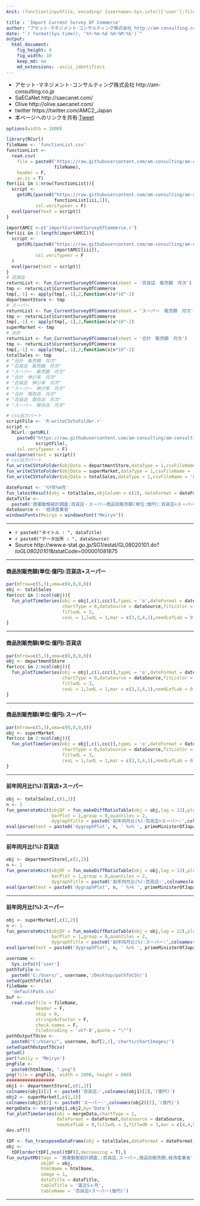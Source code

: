 ```yaml
---
knit: (function(inputFile, encoding) {username<-Sys.info()['user'];fileName<-'defaultPath.csv';pathToFile <-paste0('C:/Users/', username,'/Desktop/pathToCSV/');setwd(pathToFile);buf0<-read.csv(fileName,header = F,skip = 0,stringsAsFactor = F,check.names = F,fileEncoding = 'utf-8');timeStamp<-format(Sys.time(),'%Y%m%d%H%M%S');htmlName<-'CurrentSurveyOfCommerce';rmarkdown::render(inputFile, encoding = encoding, output_file = paste0('C:/Users/',username,buf0[2,1],'charts/','am-consulting.co.jp-',htmlName,'.html')) })

title : 'Import Current Survey Of Commerce'
author: "アセット･マネジメント･コンサルティング株式会社 http://am-consulting.co.jp"
date: "`r format(Sys.time(), '%Y-%m-%d %H:%M:%S')`"
output: 
  html_document:
    fig_height: 4
    fig_width: 10
    keep_md: no
    md_extensions: -ascii_identifiers
---
```

<link href="http://knowledgevault.saecanet.com/components/rmarkdown-html.css" rel="stylesheet">
<script src="http://knowledgevault.saecanet.com/components/JavascriptCode.js"></script>
<style>.main-container {max-width : 1000px;}</style>

- アセット･マネジメント･コンサルティング株式会社 http://am-consulting.co.jp
- SaECaNet http://saecanet.com/
- Olive http://olive.saecanet.com/
- twitter https://twitter.com/AMC2_Japan
- 本ページへのリンクを共有:<a href="https://twitter.com/share" class="twitter-share-button" data-via="AMC2_Japan" data-size="large">Tweet</a> <script>!function(d,s,id){var js,fjs=d.getElementsByTagName(s)[0],p=/^http:/.test(d.location)?'http':'https';if(!d.getElementById(id)){js=d.createElement(s);js.id=id;js.src=p+'://platform.twitter.com/widgets.js';fjs.parentNode.insertBefore(js,fjs);}}(document, 'script', 'twitter-wjs');</script>

```r
options(width = 1000)
```

```r
library(RCurl)
fileName <- 'functionList.csv'
functionList <-
  read.csv(
    file = paste0('https://raw.githubusercontent.com/am-consulting/am-consulting.github.io/master/csv/',
                  fileName),
    header = F,
    as.is = T)
for(iii in 1:nrow(functionList)){
  script <- 
    getURL(paste0("https://raw.githubusercontent.com/am-consulting/am-consulting.github.io/master/", 
                  functionList[iii,1]),
           ssl.verifypeer = F)
  eval(parse(text = script))
}
```

```r
importAMCC <-c('importCurrentSurveyOfCommerce.r')
for(iii in 1:length(importAMCC)){
  script <-
    getURL(paste0("https://raw.githubusercontent.com/am-consulting/am-consulting.github.io/master/",
                  importAMCC[iii]),
           ssl.verifypeer = F
  )
  eval(parse(text = script))
}
# 百貨店
returnList <- fun_CurrentSurveyOfCommerce(sheet = '百貨店　販売額　月次')
tmp <- returnList$CurrentSurveyOfCommerce
tmp[,-1] <- apply(tmp[,-1],2,function(x)x*10^-2)
departmentStore <- tmp
# スーパー
returnList <- fun_CurrentSurveyOfCommerce(sheet = 'スーパー　販売額　月次')
tmp <- returnList$CurrentSurveyOfCommerce
tmp[,-1] <- apply(tmp[,-1],2,function(x)x*10^-2)
superMarket <- tmp
# 合計
returnList <- fun_CurrentSurveyOfCommerce(sheet = '合計　販売額　月次')
tmp <- returnList$CurrentSurveyOfCommerce
tmp[,-1] <- apply(tmp[,-1],2,function(x)x*10^-2)
totalSales <- tmp
# "合計　販売額　月次"      
# "百貨店　販売額　月次"    
# "スーパー　販売額　月次"  
# "合計　伸び率　月次"      
# "百貨店　伸び率　月次"    
# "スーパー　伸び率　月次"  
# "合計　既存店　月次"      
# "百貨店　既存店　月次"    
# "スーパー　既存店　月次"
```

```r
# csv出力パート
scriptFile <- 'R-writeCSVtoFolder.r'
script <-
  RCurl::getURL(
    paste0("https://raw.githubusercontent.com/am-consulting/am-consulting.github.io/master/",
           scriptFile),
    ssl.verifypeer = F)
eval(parse(text = script))
# csv出力パート
fun_writeCSVtoFolder(objData = departmentStore,dataType = 1,csvFileName = '商業動態統計調査_百貨店')
fun_writeCSVtoFolder(objData = superMarket,dataType = 1,csvFileName = '商業動態統計調査_スーパー')
fun_writeCSVtoFolder(objData = totalSales,dataType = 1,csvFileName = '商業動態統計調査_百貨店スーパー合計')
```

```r
dateFormat <- '%Y年%m月'
fun_latestResult(obj = totalSales,objColumn = c(2), dateFormat = dateFormat)
dataTitle <- 
  paste0('商業動態統計調査:百貨店・スーパー商品別販売額(単位:億円):百貨店+スーパー:',latestResult)
dataSource <- '経済産業省'
windowsFonts(Meiryo = windowsFont("Meiryo"))
```

***

- `r paste0("タイトル : ", dataTitle)`
- `r paste0("データ出所 : ", dataSource)`
- Source http://www.e-stat.go.jp/SG1/estat/GL08020101.do?_toGL08020101_&tstatCode=000001081875

***

#### 商品別販売額(単位:億円):百貨店+スーパー

```r
par(mfrow=c(5,3),oma=c(0,0,0,0))
obj <- totalSales
for(ccc in 2:ncol(obj)){
  fun_plotTimeSeries(obj = obj[,c(1,ccc)],typeL = 'o',dateFormat = dateFormat,
                     chartType = 0,dataSource = dataSource,fitLcolor = 2,pchL = 20,
                     fitlwdL = 3,
                     cexL = 1,lwdL = 1,mar = c(3,3,4,1),needLefLab = 0,dataTitle = '百貨店+スーパー')
}
```

***
#### 商品別販売額(単位:億円):百貨店

```r
par(mfrow=c(5,3),oma=c(0,0,0,0))
obj <- departmentStore
for(ccc in 2:ncol(obj)){
  fun_plotTimeSeries(obj = obj[,c(1,ccc)],typeL = 'o',dateFormat = dateFormat,
                     chartType = 0,dataSource = dataSource,fitLcolor = 2,pchL = 20,
                     fitlwdL = 3,
                     cexL = 1,lwdL = 1,mar = c(3,3,4,1),needLefLab = 0,dataTitle = '百貨店')
}
```

***
#### 商品別販売額(単位:億円):スーパー

```r
par(mfrow=c(5,3),oma=c(0,0,0,0))
obj <- superMarket
for(ccc in 2:ncol(obj)){
  fun_plotTimeSeries(obj = obj[,c(1,ccc)],typeL = 'o',dateFormat = dateFormat,
                     chartType = 0,dataSource = dataSource,fitLcolor = 2,pchL = 20,
                     fitlwdL = 3,
                     cexL = 1,lwdL = 1,mar = c(3,3,4,1),needLefLab = 0,dataTitle = 'スーパー')
}
```

***
#### 前年同月比(%):百貨店+スーパー

```r
obj <- totalSales[,c(1,2)]
n <- 1
fun_generateKnit(objDF = fun_makeDiffRatioTable(obj = obj,lag = 12),plotNum = n,
                 barPlot = 1,group = 0,quantiles = 2,
                 dygraphTitle = paste0('前年同月比(%):百貨店+スーパー:',colnames(obj)[2]))
eval(parse(text = paste0('dygraphPlot', n, ' %>% ', primeMinisterOfJapan_dygraph)))
```

***
#### 前年同月比(%):百貨店

```r
obj <- departmentStore[,c(1,2)]
n <- 1
fun_generateKnit(objDF = fun_makeDiffRatioTable(obj = obj,lag = 12),plotNum = n,
                 barPlot = 1,group = 0,quantiles = 2,
                 dygraphTitle = paste0('前年同月比(%):百貨店:',colnames(obj)[2]))
eval(parse(text = paste0('dygraphPlot', n, ' %>% ', primeMinisterOfJapan_dygraph)))
```

***
#### 前年同月比(%):スーパー

```r
obj <- superMarket[,c(1,2)]
n <- 1
fun_generateKnit(objDF = fun_makeDiffRatioTable(obj = obj,lag = 12),plotNum = n,
                 barPlot = 1,group = 0,quantiles = 2,
                 dygraphTitle = paste0('前年同月比(%):スーパー:',colnames(obj)[2]))
eval(parse(text = paste0('dygraphPlot', n, ' %>% ', primeMinisterOfJapan_dygraph)))
```

```r
username <-
  Sys.info()['user']
pathToFile <-
  paste0('C:/Users/', username,'/Desktop/pathToCSV/')
setwd(pathToFile)
fileName <-
  'defaultPath.csv'
buf <-
  read.csv(file = fileName,
           header = F,
           skip = 0,
           stringsAsFactor = F,
           check.names = F,
           fileEncoding = 'utf-8',quote = "\"")
pathOutputTOcsv <-
  paste0("C:/Users/", username, buf[2,1],'charts/chartImages/')
setwd(pathOutputTOcsv)
getwd()
par(family = 'Meiryo')
pngFile <-
  paste0(htmlName, ".png")
png(file = pngFile, width = 1000, height = 600)
##################
obj1 <- departmentStore[,c(1,2)]
colnames(obj1)[2] <- paste0('百貨店:',colnames(obj1)[2],'(億円)')
obj2 <- superMarket[,c(1,2)]
colnames(obj2)[2] <- paste0('スーパー:',colnames(obj2)[2],'(億円)')
mergeData <- merge(obj1,obj2,by='Date')
fun_plotTimeSeries(obj = mergeData,chartType = 1,
                   dateFormat = dateFormat,dataSource = dataSource,
                   needLefLab = 0,fitlwdL = 3,fitlwdR = 3,mar = c(4,4,5,1),dataTitle = '商業動態統計調査')
dev.off()
```

```r
tDF <- fun_transposeDataFrame(obj = totalSales,dateFormat = dateFormat,colName = '百貨店+スーパー(億円)')
obj <-
  tDF[order(tDF[,ncol(tDF)],decreasing = T),]
fun_outputMD(tags = '商業動態統計調査,:百貨店,スーパー,商品別販売額,経済産業省',
             objDF = obj,
             htmlName = htmlName,
             image = 1,
             dataTitle = dataTitle,
             tableTitle = '直近5ヶ月',
             tableName = '百貨店+スーパー(億円)')
```

***
<script>MakeNegative();</script>
<script>
  (function(i,s,o,g,r,a,m){i['GoogleAnalyticsObject']=r;i[r]=i[r]||function(){
  (i[r].q=i[r].q||[]).push(arguments)},i[r].l=1*new Date();a=s.createElement(o),
  m=s.getElementsByTagName(o)[0];a.async=1;a.src=g;m.parentNode.insertBefore(a,m)
  })(window,document,'script','https://www.google-analytics.com/analytics.js','ga');

  ga('create', 'UA-3077339-5', 'auto');
  ga('send', 'pageview');

</script>

<!--

--- 
tags : [商業動態統計調査,:百貨店,スーパー,商品別販売額,経済産業省] 
published : true
---
# 商業動態統計調査:百貨店・スーパー商品別販売額(単位:億円):百貨店+スーパー:2017年02月:合計:14493.28
## 統計データ概要

***


|     百貨店+スーパー(億円)| 2016年10月| 2016年11月| 2016年12月| 2017年01月| 2017年02月|
|-------------------------:|----------:|----------:|----------:|----------:|----------:|
|                      合計|  15,970.24|  16,479.27|  20,675.83|  16,742.95|  14,493.28|
|                  飲食料品|    9,198.9|   9,529.71|   12,190.7|    9,451.4|   8,858.28|
|                    その他|   3,184.65|   3,298.63|   4,371.27|    3,306.3|   2,926.58|
|                    衣料品|   3,586.69|   3,650.92|   4,113.85|   3,985.26|   2,708.42|
|       その他:その他の商品|   2,405.73|   2,487.38|    3,349.7|   2,456.75|   2,238.85|
|  衣料品:婦人･子供服・洋品|   1,855.69|   1,861.35|   1,936.79|   2,044.75|   1,378.14|
|         衣料品:身の回り品|     844.84|     845.25|   1,145.43|     990.81|     719.35|
|       衣料品:紳士服・洋品|     660.66|     716.29|     778.64|     728.69|     446.26|
|           その他:家庭用品|     387.53|     393.95|     516.99|     423.36|     349.48|
|     衣料品:その他の衣料品|      225.5|     228.03|     252.99|        221|     164.67|
| その他:家庭用電気機械器具|     142.19|     167.46|     210.83|     180.87|     129.88|
|          その他:食堂･喫茶|     147.39|     146.09|     173.51|        155|     129.23|
|               その他:家具|     101.81|     103.75|     120.25|      90.31|      79.14|






***

## データテーブル･チャート
Link - [データテーブル･チャート](http://knowledgevault.saecanet.com/charts/am-consulting.co.jp-CurrentSurveyOfCommerce.html)
<iframe src="http://knowledgevault.saecanet.com/charts/am-consulting.co.jp-CurrentSurveyOfCommerce.html" width="100%" height="800px"></iframe>

-->
